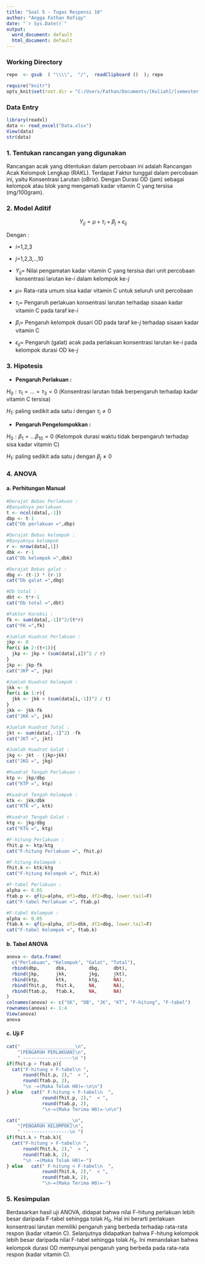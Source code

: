 ---
title: "Soal 5 - Tugas Responsi 10"
author: "Angga Fathan Rofiqy"
date: "`r Sys.Date()`"
output:
  word_document: default
  html_document: default
---

### Working Directory

```{r}
repo  <- gsub  ( "\\\\",  "/",  readClipboard ()  ); repo
```

```{r setup, include=FALSE, echo=FALSE}
require("knitr")
opts_knit$set(root.dir = "C:/Users/Fathan/Documents/[Kuliah]/[semester 4]/02 Rancob/Tugas/Responsi 10")
```

### Data Entry

```{r}
library(readxl)
data <- read_excel("Data.xlsx")
View(data)
str(data)
```

### 1. Tentukan rancangan yang digunakan

Rancangan acak yang ditentukan dalam percobaan ini adalah Rancangan Acak Kelompok Lengkap (RAKL). Terdapat Faktor tunggal dalam percobaan ini, yaitu Konsentrasi Larutan (oBrix). Dengan Durasi OD (jam) sebagai kelompok atau blok yang mengamati kadar vitamin C yang tersisa (mg/100gram).

### 2. Model Aditif

$$
Y_{ij}=\mu+\tau_i+\beta_j+\epsilon_{ij}
$$

Dengan :

-   $i$=1,2,3

-   $j$=1,2,3,..,10

-   $Y_{ij}=$ Nilai pengamatan kadar vitamin C yang tersisa dari unit percobaan konsentrasi larutan ke-$i$ dalam kelompok ke-$j$

-   $\mu=$ Rata-rata umum sisa kadar vitamin C untuk seluruh unit percobaan

-   $\tau_i=$ Pengaruh perlakuan konsentrasi larutan terhadap sisaan kadar vitamin C pada taraf ke-$i$

-   $\beta_i=$ Pengaruh kelompok dusari OD pada taraf ke-$j$ terhadap sisaan kadar vitamin C

-   $\epsilon_{ij}=$ Pengaruh (galat) acak pada perlakuan konsentrasi larutan ke-$i$ pada kelompok durasi OD ke-$j$

### 3. Hipotesis

-   **Pengaruh Perlakuan :**

$H_0 : \tau_1 = … = \tau_3 = 0$ (Konsentrasi larutan tidak berpengaruh terhadap kadar vitamin C tersisa)

$H_1 :$ paling sedikit ada satu $i$ dengan $\tau_i\neq0$

-   **Pengaruh Pengelompokkan :**

$H_0 : \beta_1 = … \beta_{10} = 0$ (Kelompok durasi waktu tidak berpengaruh terhadap sisa kadar vitamin C)

$H_1 :$ paling sedikit ada satu $j$ dengan $\beta_j\neq0$

### 4. ANOVA

#### a. Perhitungan Manual

```{r}
#Derajat Bebas Perlakuan :
#Banyaknya perlakuan
t <- ncol(data[,-1])
dbp <- t-1
cat("Db perlakuan =",dbp)
```

```{r}
#Derajat Bebas kelompok :
#Banyaknya kelompok
r <- nrow(data[,1])
dbk <- r-1
cat("Db kelompok =",dbk)
```

```{r}
#Derajat Bebas galat :
dbg <- (t-1) * (r-1)
cat("Db galat =",dbg)
```

```{r}
#Db total :
dbt <- t*r-1
cat("Db total =",dbt)
```

```{r}
#Faktor Koreksi :
fk <- sum(data[,-1])^2/(t*r)
cat("FK =",fk)
```

```{r}
#Jumlah Kuadrat Perlakuan :
jkp <- 0
for(i in 2:(t+1)){
  jkp <- jkp + (sum(data[,i])^2 / r)
}
jkp <- jkp-fk
cat("JKP =", jkp)
```

```{r}
#Jumlah Kuadrat Kelompok :
jkk <- 0
for(i in 1:r){
  jkk <- jkk + (sum(data[i,-1])^2 / t)
}
jkk <- jkk-fk
cat("JKK =", jkk)
```

```{r}
#Jumlah Kuadrat Total :
jkt <- sum(data[,-1]^2) -fk
cat("JKT =", jkt)
```

```{r}
#Jumlah Kuadrat Galat :
jkg <- jkt - (jkp+jkk)
cat("JKG =", jkg)
```

```{r}
#Kuadrat Tengah Perlakuan :
ktp <- jkp/dbp
cat("KTP =", ktp)
```

```{r}
#Kuadrat Tengah Kelompok :
ktk <- jkk/dbk
cat("KTK =", ktk)
```

```{r}
#Kuadrat Tengah Galat :
ktg <- jkg/dbg
cat("KTG =", ktg)
```

```{r}
#F-hitung Perlakuan :
fhit.p <- ktp/ktg
cat("F-hitung Perlakuan =", fhit.p)
```

```{r}
#F-hitung Kelompok :
fhit.k <- ktk/ktg
cat("F-hitung Kelompok =", fhit.k)
```

```{r}
#F-tabel Perlakuan :
alpha <- 0.05
ftab.p <- qf(p=alpha, df1=dbp, df2=dbg, lower.tail=F)
cat("F-tabel Perlakuan =", ftab.p)
```

```{r}
#F-tabel Kelompok :
alpha <- 0.05
ftab.k <- qf(p=alpha, df1=dbk, df2=dbg, lower.tail=F)
cat("F-tabel Kelompok =", ftab.k)
```

#### b. Tabel ANOVA

```{r}
anova <- data.frame(
  c("Perlakuan", "Kelompok", "Galat", "Total"),
  rbind(dbp,      dbk,        dbg,     dbt),
  rbind(jkp,      jkk,        jkg,     jkt),
  rbind(ktp,      ktk,        ktg,     NA),
  rbind(fhit.p,   fhit.k,     NA,      NA),
  rbind(ftab.p,   ftab.k,     NA,      NA)
)
colnames(anova) <- c("SK", "DB", "JK", "KT", "F-hitung", "F-tabel")
rownames(anova) <- 1:4
View(anova)
anova
```

#### c. Uji F

```{r}
cat("  __________________\n",
    "[PENGARUH PERLAKUAN]\n",
    " ------------------\n ")
if(fhit.p > ftab.p){
  cat("F-hitung > F-tabel\n ",
      round(fhit.p, 2),"  > ",
      round(ftab.p, 2),
      "\n -=(Maka Tolak H0)=-\n\n")
} else   cat(" F-hitung < F-tabel\n  ",
             round(fhit.p, 2),"  < ",
             round(ftab.p, 2),
             "\n-=(Maka Terima H0)=-\n\n")

cat("  _________________\n",
    "[PENGARUH KELOMPOK]\n",
    " -----------------\n ")
if(fhit.k > ftab.k){
  cat("F-hitung > F-tabel\n ",
      round(fhit.k, 2),"  > ",
      round(ftab.k, 2),
      "\n -=(Maka Tolak H0)=-")
} else   cat(" F-hitung < F-tabel\n  ",
             round(fhit.k, 2),"  < ",
             round(ftab.k, 2),
             "\n-=(Maka Terima H0)=-")
```

### 5. Kesimpulan

Berdasarkan hasil uji ANOVA, didapat bahwa nilai F-hitung perlakuan lebih besar daripada F-tabel sehingga tolak $H_0$. Hal ini berarti perlakuan konsentrasi larutan memiliki pengaruh yang berbeda terhadap rata-rata respon (kadar vitamin C). Selanjutnya didapatkan bahwa F-hitung kelompok lebih besar daripada nilai F-tabel sehingga tolak $H_0$. Ini menandakan bahwa kelompok durasi OD mempunyai pengaruh yang berbeda pada rata-rata respon (kadar vitamin C).
